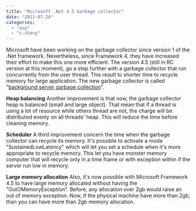 ```yaml
---
title: "Microsoft .Net 4.5 Garbage collector"
date: "2012-07-24"
categories: 
  - "asp"
  - "c-sharp"
---
```


Microsoft have been working on the garbage collector since version 1 of the .Net framework. Nevertheless, since Framework 4, they have increased their effort to make this one more efficient. The version 4.5 (still in RC version at this moment), go a step further with a garbage collector that run concurrently from the user thread. This result to shorter time to recycle memory for large application. The new garbage collector is called "[background server garbage collection](http://msdn.microsoft.com/library/ee787088(v=vs.110).aspx#background_server_garbage_collection "Background Server Garbage Collector")".

**Heap balancing** Another improvement is that now, the garbage collector heap is balanced (small and large object). That mean that if a thread is using a lot of resource while others thread are not, the charge will be distributed evenly on all threads' heap. This will reduce the time before cleaning memory.

**Scheduler** A third improvement concern the time when the garbage collector can recycle its memory. It's possible to activate a mode "SustainedLowLatency" which will let you set a schedule when it's more appropriate to recycle memory. This let you have monster memory computer that will recycle only in a time frame or with exception within if the server run low in memory.

**Large memory allocation** Also, it's now possible with Microsoft Framework 4.5 to have large memory allocated without having the "OutOMemoryException". Before, any allocation over 2gb would raise an out of memory exception. Now, if the physical machine have more than 2gb, than you can have more than 2gb memory allocation.
